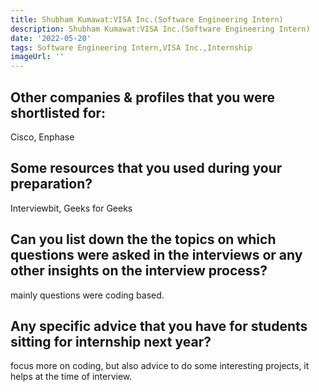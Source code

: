 ```yaml
---
title: Shubham Kumawat:VISA Inc.(Software Engineering Intern)
description: Shubham Kumawat:VISA Inc.(Software Engineering Intern)
date: '2022-05-20'
tags: Software Engineering Intern,VISA Inc.,Internship
imageUrl: ''
---
```


## Other companies & profiles that you were shortlisted for:
Cisco, Enphase 

## Some resources that you used during your preparation?
Interviewbit, Geeks for Geeks

## Can you list down the the topics on which questions were asked in the interviews or any other insights on the interview process?
mainly questions were coding based.
## Any specific advice that you have for students sitting for internship next year?
focus more on coding, but also advice to do some interesting projects, it helps at the time of interview.

